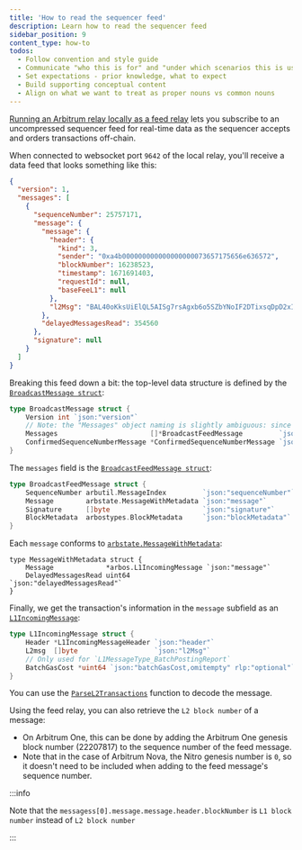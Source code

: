 ```yaml
---
title: 'How to read the sequencer feed'
description: Learn how to read the sequencer feed
sidebar_position: 9
content_type: how-to
todos:
  - Follow convention and style guide
  - Communicate "who this is for" and "under which scenarios this is useful".
  - Set expectations - prior knowledge, what to expect
  - Build supporting conceptual content
  - Align on what we want to treat as proper nouns vs common nouns
---
```


[Running an Arbitrum relay locally as a feed relay](/run-arbitrum-node/sequencer/01-run-feed-relay.mdx) lets you subscribe to an uncompressed <a data-quicklook-from="sequencer-feed">sequencer feed</a> for real-time data as the sequencer accepts and orders transactions off-chain.

When connected to websocket port `9642` of the local relay, you'll receive a data feed that looks something like this:

```json
{
  "version": 1,
  "messages": [
    {
      "sequenceNumber": 25757171,
      "message": {
        "message": {
          "header": {
            "kind": 3,
            "sender": "0xa4b000000000000000000073657175656e636572",
            "blockNumber": 16238523,
            "timestamp": 1671691403,
            "requestId": null,
            "baseFeeL1": null
          },
          "l2Msg": "BAL40oKksUiElQL5AISg7rsAgxb6o5SZbYNoIF2DTixsqDpD2xII9GJLG4C4ZAhh6N0AAAAAAAAAAAAAAAC7EQiq1R1VYgL3/oXgvD921hYRyAAAAAAAAAAAAAAAAAAAAAAAAAAAAAAAAAAAAAAAAAABAAAAAAAAAAAAAAAAAAAAAAAAAAAAAAAAAAAAAAAAAArAAaAkebuEnSAUvrWVBGTxA7W+ZMNn5uyLlbOH7Nrs0bYOv6AOxQPqAo2UB0Z7vqlugjn+BUl0drDcWejBfDiPEC6jQA=="
        },
        "delayedMessagesRead": 354560
      },
      "signature": null
    }
  ]
}
```

Breaking this feed down a bit: the top-level data structure is defined by the [`BroadcastMessage struct`](https://github.com/OffchainLabs/nitro/blob/9b1e622102fa2bebfd7dffd327be19f8881f1467/broadcaster/broadcaster.go#L42):

```go
type BroadcastMessage struct {
	Version int `json:"version"`
	// Note: the "Messages" object naming is slightly ambiguous: since there are different types of messages
	Messages                       []*BroadcastFeedMessage         `json:"messages,omitempty"`
	ConfirmedSequenceNumberMessage *ConfirmedSequenceNumberMessage `json:"confirmedSequenceNumberMessage,omitempty"`
}
```

The `messages` field is the [`BroadcastFeedMessage struct`](https://github.com/OffchainLabs/nitro/blob/9b1e622102fa2bebfd7dffd327be19f8881f1467/broadcaster/broadcaster.go#L49):

```go
type BroadcastFeedMessage struct {
	SequenceNumber arbutil.MessageIndex         `json:"sequenceNumber"`
	Message        arbstate.MessageWithMetadata `json:"message"`
	Signature      []byte                       `json:"signature"`
	BlockMetadata  arbostypes.BlockMetadata     `json:"blockMetadata"`
}
```

Each `message` conforms to [`arbstate.MessageWithMetadata`](https://github.com/OffchainLabs/nitro/blob/a05f768d774f60468a58a6a94fcc1be18e4d8fae/arbstate/inbox.go#L42):

```
type MessageWithMetadata struct {
	Message             *arbos.L1IncomingMessage `json:"message"`
	DelayedMessagesRead uint64                   `json:"delayedMessagesRead"`
}
```

Finally, we get the transaction's information in the `message` subfield as an [`L1IncomingMessage`](https://github.com/OffchainLabs/nitro/blob/9b1e622102fa2bebfd7dffd327be19f8881f1467/arbos/incomingmessage.go#L61):

```go
type L1IncomingMessage struct {
	Header *L1IncomingMessageHeader `json:"header"`
	L2msg  []byte                   `json:"l2Msg"`
	// Only used for `L1MessageType_BatchPostingReport`
	BatchGasCost *uint64 `json:"batchGasCost,omitempty" rlp:"optional"`
}
```

You can use the [`ParseL2Transactions`](https://github.com/OffchainLabs/nitro/blob/9b1e622102fa2bebfd7dffd327be19f8881f1467/arbos/incomingmessage.go#L227) function to decode the message.

Using the feed relay, you can also retrieve the `L2 block number` of a message:

- On <a data-quicklook-from="arbitrum-one">Arbitrum One</a>, this can be done by adding the Arbitrum One genesis block number (22207817) to the sequence number of the feed message.
- Note that in the case of <a data-quicklook-from="arbitrum-nova">Arbitrum Nova</a>, the Nitro genesis number is `0`, so it doesn't need to be included when adding to the feed message's sequence number.

:::info

Note that the `messagess[0].message.message.header.blockNumber` is `L1 block number` instead of `L2 block number`

:::
